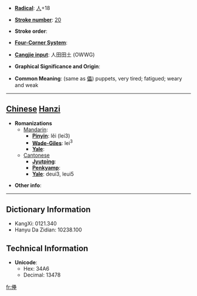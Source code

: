 * '''[[Wiktionary:Chinese radical index| Radical]]''': [[Wiktionary:Chinese radical index 人|人]]+18

* '''[[Wiktionary:Chinese total strokes index|Stroke number]]''': [[Wiktionary:Chinese total strokes index 20|20]]

* '''Stroke order''': 

* '''[[Wiktionary:Chinese four corner index|Four-Corner System]]''': 

* '''[[Wiktionary:Chinese Cangjie index|Cangjie input]]''': 人田田土 (OWWG)

* '''Graphical Significance and Origin''': 

* '''Common Meaning''': (same as [[儡]]) puppets, very tired; fatigued; weary and weak

----

== [[Chinese]] [[Hanzi]] ==

* '''Romanizations'''
** [[Mandarin]]:
*** '''[[Pinyin]]''': lěi (lei3)
*** '''[[Wade-Giles]]''': lei<sup>3</sup>
*** '''[[Yale]]''': 
**[[Cantonese]]
***'''[[Jyutping]]''':
***'''[[Penkyamp]]''': 
***'''[[Yale]]''': deui3, leui5

* '''Other info''': 

----

== Dictionary Information ==

* KangXi: 0121.340
* Hanyu Da Zidian: 10238.100

== Technical Information ==

* '''Unicode''':
** Hex: 34A6
** Decimal: 13478
[[fr:㒦]]